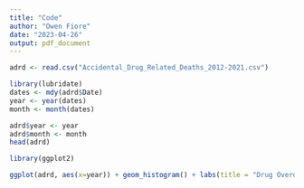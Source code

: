 ```yaml
---
title: "Code"
author: "Owen Fiore"
date: "2023-04-26"
output: pdf_document
---
```

```r
adrd <- read.csv("Accidental_Drug_Related_Deaths_2012-2021.csv")
```

```r
library(lubridate)
dates <- mdy(adrd$Date)
year <- year(dates)
month <- month(dates)

adrd$year <- year
adrd$month <- month
head(adrd)
```
```r
library(ggplot2)

ggplot(adrd, aes(x=year)) + geom_histogram() + labs(title = "Drug Overdoses in CT", x = "Year", y = "Drug Overdoses")
```

